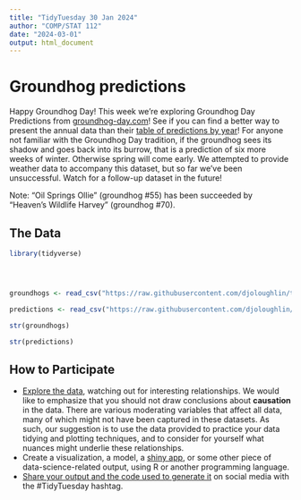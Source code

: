 ---
title: "TidyTuesday 30 Jan 2024"
author: "COMP/STAT 112"
date: "2024-03-01"
output: html_document
---

# Groundhog predictions

Happy Groundhog Day! This week we're exploring Groundhog Day Predictions from [groundhog-day.com](https://groundhog-day.com)!
See if you can find a better way to present the annual data than their [table of predictions by year](https://groundhog-day.com/predictions)!
For anyone not familiar with the Groundhog Day tradition, if the groundhog sees its shadow and goes back into its burrow, that is a prediction of six more weeks of winter.
Otherwise spring will come early.
We attempted to provide weather data to accompany this dataset, but so far we've been unsuccessful.
Watch for a follow-up dataset in the future!

Note: "Oil Springs Ollie" (groundhog #55) has been succeeded by "Heaven's Wildlife Harvey" (groundhog #70).

## The Data

```{r,message=FALSE,warning=FALSE}

library(tidyverse)




groundhogs <- read_csv("https://raw.githubusercontent.com/djoloughlin/tidytuesday_1_30_2024/main/groundhogs")

predictions <- read_csv("https://raw.githubusercontent.com/djoloughlin/tidytuesday_1_30_2024/main/predictions")

str(groundhogs)

str(predictions)

```

## How to Participate

- [Explore the data](https://r4ds.hadley.nz/), watching out for interesting relationships. We would like to emphasize that you should not draw conclusions about **causation** in the data. There are various moderating variables that affect all data, many of which might not have been captured in these datasets. As such, our suggestion is to use the data provided to practice your data tidying and plotting techniques, and to consider for yourself what nuances might underlie these relationships.
- Create a visualization, a model, a [shiny app](https://shiny.posit.co/), or some other piece of data-science-related output, using R or another programming language.
- [Share your output and the code used to generate it](../../../sharing.md) on social media with the #TidyTuesday hashtag.
